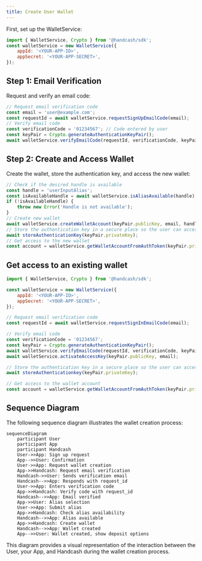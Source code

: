 ```yaml
---
title: Create User Wallet
---
```


First, set up the WalletService:

```javascript
import { WalletService, Crypto } from '@handcash/sdk';
const walletService = new WalletService({
    appId: '<YOUR-APP-ID>',
    appSecret: '<YOUR-APP-SECRET>',
});
```

## Step 1: Email Verification

Request and verify an email code:

```javascript
// Request email verification code
const email = 'user@example.com';
const requestId = await walletService.requestSignUpEmailCode(email);
// Verify email code
const verificationCode = '01234567'; // Code entered by user
const keyPair = Crypto.generateAuthenticationKeyPair();
await walletService.verifyEmailCode(requestId, verificationCode, keyPair.publicKey);
```

## Step 2: Create and Access Wallet

Create the wallet, store the authentication key, and access the new wallet:

```javascript
// Check if the desired handle is available
const handle = 'userInputAlias';
const isAvailableHandle = await walletService.isAliasAvailable(handle);
if (!isAvailableHandle) {
    throw new Error('Handle is not available');
}
// Create new wallet
await walletService.createWalletAccount(keyPair.publicKey, email, handle);
// Store the authentication key in a secure place so the user can access the wallet later
await storeAuthenticationKey(keyPair.privateKey);
// Get access to the new wallet
const account = walletService.getWalletAccountFromAuthToken(keyPair.privateKey);
```


## Get access to an existing wallet

```javascript
import { WalletService, Crypto } from '@handcash/sdk';

const walletService = new WalletService({
	appId: '<YOUR-APP-ID>',
	appSecret: '<YOUR-APP-SECRET>',
});

// Request email verification code
const requestId = await walletService.requestSignInEmailCode(email);

// Verify email code
const verificationCode = '01234567';
const keyPair = Crypto.generateAuthenticationKeyPair();
await walletService.verifyEmailCode(requestId, verificationCode, keyPair.publicKey);
await walletService.activateAccessKey(keyPair.publicKey, email);

// Store the authentication key in a secure place so the user can access the wallet later
await storeAuthenticationkey(keyPair.privateKey);

// Get access to the wallet account
const account = walletService.getWalletAccountFromAuthToken(keyPair.privateKey);
```

## Sequence Diagram

The following sequence diagram illustrates the wallet creation process:

```mermaid
sequenceDiagram
    participant User
    participant App
    participant Handcash
    User->>App: Sign up request
    App-->>User: Confirmation
    User->>App: Request wallet creation
    App->>Handcash: Request email verification
    Handcash->>User: Sends verification email
    Handcash-->>App: Responds with request_id
    User->>App: Enters verification code
    App->>Handcash: Verify code with request_id
    Handcash-->>App: Email verified
    App->>User: Alias selection
    User->>App: Submit alias
    App->>Handcash: Check alias availability
    Handcash-->>App: Alias available
    App->>Handcash: Create wallet
    Handcash-->>App: Wallet created
    App-->>User: Wallet created, show deposit options
```

This diagram provides a visual representation of the interaction between the User, your App, and Handcash during the wallet creation process.
